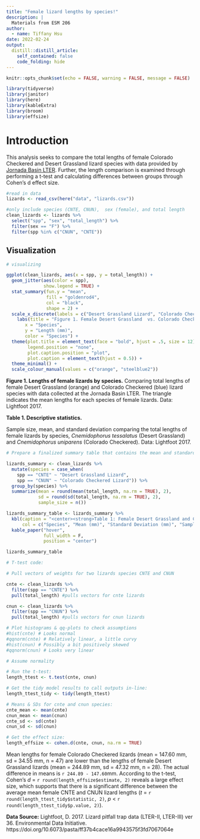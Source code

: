 ```yaml
---
title: "Female lizard lengths by species!"
description: |
  Materials from ESM 206
author:
  - name: Tiffany Hsu
date: 2022-02-24
output:
  distill::distill_article:
    self_contained: false
    code_folding: hide 
---
```


```r
knitr::opts_chunk$set(echo = FALSE, warning = FALSE, message = FALSE)

library(tidyverse)
library(janitor)
library(here)
library(kableExtra)
library(broom)
library(effsize)
```

# Introduction

This analysis seeks to compare the total lengths of female Colorado Checkered and Desert Grassland lizard species with data provided by [Jornada Basin LTER](https://doi.org/10.6073/pasta/ff37b4cace16a9943575f3fd7067064e). Further, the length comparison is examined through performing a t-test and calculating differences between groups through Cohen’s d effect size.

```r
#read in data
lizards <- read_csv(here("data", "lizards.csv"))

#only include species (CNTE, CNUN),  sex (female), and total length
clean_lizards <- lizards %>% 
  select("spp", "sex", "total_length") %>% 
  filter(sex == "F") %>% 
  filter(spp %in% c("CNUN", "CNTE"))
```

## Visualization

```r
# visualizing

ggplot(clean_lizards, aes(x = spp, y = total_length)) +
  geom_jitter(aes(color = spp),
              show.legend = TRUE) +
  stat_summary(fun.y = "mean",
               fill = "goldenrod4",
               col = "black",
               shape = 2) +
  scale_x_discrete(labels = c("Desert Grassland Lizard", "Colorado Checkered Lizard")) +
    labs(title = "Figure 1. Female Desert Grassland  vs. Colorado Checkered lizard lengths",
       x = "Species",
       y = "Length (mm)",
       color = "Species") +
  theme(plot.title = element_text(face = "bold", hjust = .5, size = 12),
        legend.position = "none",
        plot.caption.position = "plot",
        plot.caption = element_text(hjust = 0.5)) +
  theme_minimal() +
  scale_colour_manual(values = c("orange", "steelblue2"))
```

**Figure 1. Lengths of female lizards by species.**  Comparing total lengths of female Desert Grassland (orange) and Colorado Checkered (blue) lizard species with data collected at the Jornada Basin LTER. The triangle indicates the mean lengths for each species of female lizards. Data: Lightfoot 2017.



**Table 1. Descriptive statistics.** 

Sample size, mean, and standard deviation comparing the total lengths of female lizards by species, *Cnemidophorus tessalatus* (Desert Grassland) and *Cnemidophorus uniparens* (Colorado Checkered). Data: Lightfoot 2017.


```r
# Prepare a finalized summary table that contains the mean and standard deviation for total length, and sample size, for each group (female CNUN and CNTE lizards)

lizards_summary <- clean_lizards %>% 
  mutate(species = case_when(
    spp == "CNTE" ~ "Desert Grassland Lizard",
    spp == "CNUN" ~ "Colorado Checkered Lizard")) %>% 
  group_by(species) %>% 
  summarize(mean = round(mean(total_length, na.rm = TRUE), 2),
            sd = round(sd(total_length, na.rm = TRUE), 2),
            sample_size = n())

lizards_summary_table <- lizards_summary %>% 
  kbl(caption = "<center><strong>Table 1: Female Desert Grassland and Colorado Checkered Lizards</strong></center>",
      col = c("Species", "Mean (mm)", "Standard Deviation (mm)", "Sample Size (n)")) %>% 
  kable_paper("hover",
              full_width = F,
              position = "center")

lizards_summary_table

```

```r

# T-test code: 

# Pull vectors of weights for two lizards species CNTE and CNUN

cnte <- clean_lizards %>% 
  filter(spp == "CNTE") %>% 
  pull(total_length) #pulls vectors for cnte lizards

cnun <- clean_lizards %>% 
  filter(spp == "CNUN") %>% 
  pull(total_length) #pulls vectors for cnun lizards

# Plot histograms & qq-plots to check assumptions
#hist(cnte) # Looks normal
#qqnorm(cnte) # Relatively linear, a little curvy
#hist(cnun) # Possibly a bit positively skewed
#qqnorm(cnun) # Looks very linear

# Assume normality

# Run the t-test:
length_ttest <- t.test(cnte, cnun)

# Get the tidy model results to call outputs in-line: 
length_ttest_tidy <- tidy(length_ttest)

# Means & SDs for cnte and cnun species: 
cnte_mean <- mean(cnte)
cnun_mean <- mean(cnun)
cnte_sd <- sd(cnte)
cnun_sd <- sd(cnun)

# Get the effect size: 
length_effsize <- cohen.d(cnte, cnun, na.rm = TRUE)

```

Mean lengths for female Colorado Checkered lizards (mean = 147.60 mm, sd = 34.55 mm, n = 47) are lower than the lengths of female Desert Grassland lizards (mean = 244.89 mm, sd = 47.32 mm, n = 28). The actual difference in means is `r 244.89 - 147.60`mm. According to the t-test, Cohen's *d* = `r round(length_effsize$estimate, 2)` reveals a large effect size, which supports that there is a significant difference between the average mean female CNTE and CNUN lizard lengths (*t* = `r round(length_ttest_tidy$statistic, 2)`, *p* < `r round(length_ttest_tidy$p.value, 2)`). 

**Data Source:** 
Lightfoot, D. 2017. Lizard pitfall trap data (LTER-II, LTER-III) ver 36. Environmental Data Initiative. https://doi.org/10.6073/pasta/ff37b4cace16a9943575f3fd7067064e 
